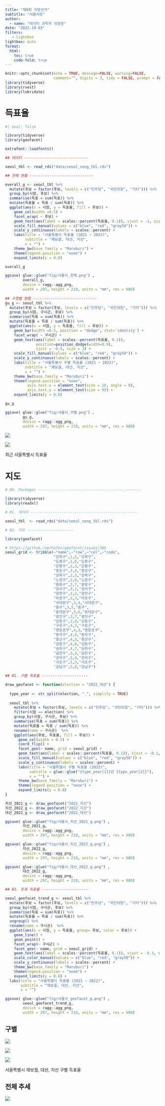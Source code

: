 ```yaml
---
title: "제8회 지방선거"
subtitle: "서울시장"
author:
  - name: "데이터 과학자 이광춘"
date: "2022-10-03"
filters:
   - lightbox
lightbox: auto
format:
  html:
    toc: true
    code-fold: true
---
```


```r
knitr::opts_chunk$set(echo = TRUE, message=FALSE, warning=FALSE,
                      comment="", digits = 3, tidy = FALSE, prompt = FALSE, fig.align = 'center')
library(tidyverse)
library(rvest)
library(lubridate)
```

# 득표율


```r
#| eval: false

library(tidyverse)
library(geofacet)

extrafont::loadfonts()

## 데이터 -----------------------------

seoul_tbl <- read_rds("data/seoul_song_tbl.rds")

## 전체 현황 -----------------------------

overall_g <- seoul_tbl %>% 
  mutate(후보 = factor(후보, levels = c("민주당", "국민의힘", "기타"))) %>% 
  group_by(시점, 후보) %>% 
  summarise(득표 = sum(득표)) %>% 
  mutate(득표율 = 득표 / sum(득표)) %>% 
  ggplot(aes(x = 시점, y = 득표율, fill = 후보)) +
    geom_col(width =0.5) +
    facet_wrap( ~ 후보) +
    geom_text(aes(label = scales::percent(득표율, 0.1)), vjust = -1, size = 5) +
    scale_fill_manual(values = c("blue", "red", "gray50")) +
    scale_y_continuous(labels = scales::percent) +
    labs(title = "서울특별시 득표율 (2021 ~ 2022)",
         subtitle = "재보궐, 대선, 지선",
         x = "") +
    theme_bw(base_family = "Maruburi") +
    theme(legend.position = "none") +
    expand_limits(y = 0.8)

overall_g

ggsave( glue::glue("fig/서울시_전체.png") , 
        overall_g,
        device = ragg::agg_png, 
        width = 297, height = 210, units = "mm", res = 600) 
 
## 구청별 현황 -----------------------------
gu_g <- seoul_tbl %>% 
  mutate(후보 = factor(후보, levels = c("민주당", "국민의힘", "기타"))) %>% 
  group_by(시점, 구시군, 후보) %>% 
  summarise(득표 = sum(득표)) %>% 
  mutate(득표율 = 득표 / sum(득표)) %>% 
  ggplot(aes(x = 시점, y = 득표율, fill = 후보)) +
    geom_bar(width =0.5, position = "dodge", stat='identity') +
    facet_wrap( ~ 구시군) +
    geom_text(aes(label = scales::percent(득표율, 0.1)), 
              position=position_dodge(width=0.9),
              vjust = -0.5, size = 3) +
    scale_fill_manual(values = c("blue", "red", "gray50")) +
    scale_y_continuous(labels = scales::percent) +
    labs(title = "서울특별시 구별 득표율 (2021 ~ 2022)",
         subtitle = "재보궐, 대선, 지선",
         x = "") +
    theme_bw(base_family = "Maruburi") +
    theme(legend.position = "none",
          axis.text.x = element_text(size = 10, angle = 0),
          axis.text.y = element_text(size = 9)) +
    expand_limits(y = 0.8)

gu_g

ggsave( glue::glue("fig/서울시_구별.png") , 
        gu_g,
        device = ragg::agg_png, 
        width = 297, height = 210, units = "mm", res = 600) 
```


::: {#fig-seoul layout-ncol=2}

![](fig/서울시_전체.png)

![](fig/서울시_구별.png)

최근 서울특별시 득표율

:::

# 지도


```r
# 00. Packages -----------------------------------------------

library(tidyverse)
library(readxl)

# 01. 데이터 -------------------------------------------------

seoul_tbl  <- read_rds("data/seoul_song_tbl.rds")

# 02. 지도 ---------------------

library(geofacet)

# https://github.com/hafen/geofacet/issues/366
seoul_grid <- tribble(~"name",~"row",~"col",~"code",
                      "강북구",1,5,"강북구",
                      "도봉구",1,6,"도봉구",
                      "은평구",2,3,"은평구",
                      "종로구",2,4,"종로구",
                      "성북구",2,5,"성북구",
                      "노원구",2,6,"노원구",
                      "중랑구",2,7,"중랑구",
                      "강서구",3,1,"강서구",
                      "양천구",3,2,"양천구",
                      "마포구",3,3,"마포구",
                      "서대문구",3,4,"서대문구",
                      "중구",3,5,"중구",
                      "동대문구",3,6,"동대문구",
                      "광진구",3,7,"광진구",
                      "강동구",3,8,"강동구",
                      "구로구",4,2,"구로구",
                      "영등포구",4,3,"영등포구",
                      "동작구",4,4,"동작구",
                      "용산구",4,5,"용산구",
                      "성동구",4,6,"성동구",
                      "송파구",4,7,"송파구",
                      "금천구",5,3,"금천구",
                      "관악구",5,4,"관악구",
                      "서초구",5,5,"서초구",
                      "강남구",5,6,"강남구")

## 01. 구별 득표율 ---------------------

draw_geofacet <- function(election = "2022_대선") {
  
  type_year <- str_split(election, "_", simplify = TRUE)
  
  seoul_tbl %>% 
    mutate(후보 = factor(후보, levels = c("민주당", "국민의힘", "기타"))) %>%   
    filter(시점 == election) %>% 
    group_by(시점, 구시군, 후보) %>% 
    summarise(득표 = sum(득표)) %>% 
    mutate(득표율 = 득표 / sum(득표)) %>%   
    rename(name = 구시군)  %>% 
    ggplot(aes(후보, 득표율, fill = 후보)) +
      geom_col(width = 0.5) +
      coord_flip() +
      facet_geo(~ name, grid = seoul_grid) +
      geom_text(aes(label = scales::percent(득표율, 0.1)), hjust = -0.1, size = 3) +
      scale_fill_manual(values = c("blue", "red", "gray50")) +
      scale_y_continuous(labels = scales::percent) +
      labs(title = "서울특별시 구별 득표율 (2022)",
           subtitle = glue::glue("{type_year[1]}년 {type_year[2]}"),
           x = "") +
      theme_bw(base_family = "Maruburi") +
      theme(legend.position = "none") +
      expand_limits(y = 0.8)
}

지선_2021_g <- draw_geofacet("2021_지선")
지선_2022_g <- draw_geofacet("2022_지선")
대선_2022_g <- draw_geofacet("2022_대선")

ggsave( glue::glue("fig/서울시_지선_2021_g.png") , 
        지선_2021_g,
        device = ragg::agg_png, 
        width = 297, height = 210, units = "mm", res = 600)

ggsave( glue::glue("fig/서울시_지선_2022_g.png") , 
        지선_2022_g,
        device = ragg::agg_png, 
        width = 297, height = 210, units = "mm", res = 600)

ggsave( glue::glue("fig/서울시_대선_2022_g.png") , 
        대선_2022_g,
        device = ragg::agg_png, 
        width = 297, height = 210, units = "mm", res = 600)

## 02. 추세 득표율 ---------------------

seoul_geofacet_trend_g <- seoul_tbl %>% 
  mutate(후보 = factor(후보, levels = c("민주당", "국민의힘", "기타"))) %>%   
  group_by(시점, 구시군, 후보) %>% 
  summarise(득표 = sum(득표)) %>% 
  mutate(득표율 = 득표 / sum(득표)) %>%   
  ungroup() %>% 
  rename(name = 구시군)  %>% 
  ggplot(aes(x = 시점, y = 득표율, group= 후보, color = 후보)) +
    geom_line() +
    geom_point() +
    facet_wrap(~ 구시군) +
    facet_geo(~ name, grid = seoul_grid) +
    geom_text(aes(label = scales::percent(득표율, 0.1)), vjust = -0.3, size = 3) +
    scale_color_manual(values = c("blue", "red", "gray50")) +
    scale_y_continuous(labels = scales::percent) +
    theme_bw(base_family = "Maruburi") +
    theme(legend.position = "none") +
    expand_limits(y = 0.8) +
  labs(title = "서울특별시 득표율 (2021 ~ 2022)",
       subtitle = "재보궐, 대선, 지선",
       x = "")

ggsave( glue::glue("fig/서울시_geofacet_g.png") , 
        seoul_geofacet_trend_g,
        device = ragg::agg_png, 
        width = 297, height = 210, units = "mm", res = 600)
```

## 구별

::: {#fig-seoul-gu layout-ncol=3}

![](fig/서울시_지선_2021_g.png)

![](fig/서울시_대선_2022_g.png)


![](fig/서울시_지선_2022_g.png)


서울특별시 재보궐, 대선, 지선 구별 득표율

:::

## 전체 추세

![](fig/서울시_geofacet_g.png)
